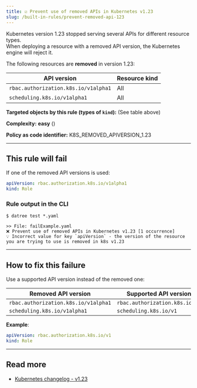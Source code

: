 ```yaml
---
title: ☑️ Prevent use of removed APIs in Kubernetes v1.23
slug: /built-in-rules/prevent-removed-api-123
---
```



Kubernetes version 1.23 stopped serving several APIs for different resource types.  
When deploying a resource with a removed API version, the Kubernetes engine will reject it.

The following resources are **removed** in version 1.23:

| API version | Resource kind |
|-------------|---------------|
| `rbac.authorization.k8s.io/v1alpha1` | All |
| `scheduling.k8s.io/v1alpha1` | All |

**Targeted objects by this rule (types of **`kind`**):** (See table above)

**Complexity:** **easy** (<Complexity/>)

**Policy as code identifier:** K8S_REMOVED_APIVERSION_1.23

---

## This rule will fail

If one of the removed API versions is used:

```yaml
apiVersion: rbac.authorization.k8s.io/v1alpha1
kind: Role
```

### Rule output in the CLI

```terminal
$ datree test *.yaml

>> File: failExample.yaml
❌ Prevent use of removed APIs in Kubernetes v1.23 [1 occurrence]
💡 Incorrect value for key `apiVersion` - the version of the resource you are trying to use is removed in k8s v1.23
```

---

## How to fix this failure

Use a supported API version instead of the removed one:

| Removed API version | Supported API version |
|-------------|---------------|
| `rbac.authorization.k8s.io/v1alpha1` | `rbac.authorization.k8s.io/v1` |
| `scheduling.k8s.io/v1alpha1` | `scheduling.k8s.io/v1` |

**Example**:  

```yaml
apiVersion: rbac.authorization.k8s.io/v1
kind: Role
```

---

## Read more

- [Kubernetes changelog - v1.23](https://github.com/kubernetes/kubernetes/blob/master/CHANGELOG/CHANGELOG-1.23.md#deprecations-and-removals)
